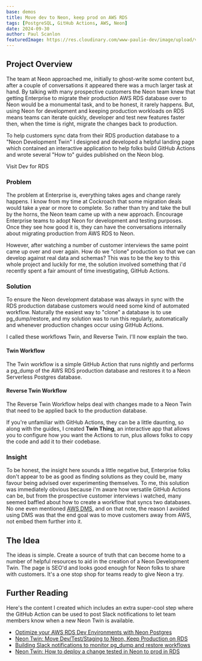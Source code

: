 ```yaml
---
base: demos
title: Move dev to Neon, keep prod on AWS RDS
tags: [PostgreSQL, GitHub Actions, AWS, Neon]
date: 2024-09-30
author: Paul Scanlon
featuredImage: https://res.cloudinary.com/www-paulie-dev/image/upload/v1727686575/paulie.dev/2024/09/dev-for-rds-featured-image_dfgseb.jpg
---
```


## Project Overview

The team at Neon approached me, initially to ghost-write some content but, after a couple of conversations it appeared there was a much larger task at hand. By talking with many prospective customers the Neon team knew that getting Enterprise to migrate their production AWS RDS database over to Neon would be a monumental task, and to be honest, it rarely happens. But, using Neon for development and keeping production workloads on RDS means teams can iterate quickly, developer and test new features faster then, when the time is right, migrate the changes back to production.

To help customers sync data from their RDS production database to a "Neon Development Twin" I designed and developed a helpful landing page which contained an interactive application to help folks build GitHub Actions and wrote several "How to" guides published on the Neon blog.

<CtaExternal href='https://neon.tech/dev-for-rds/'>Visit Dev for RDS</CtaExternal>

<AstroImage
  width='768'
  height='480'
  alt='Dev for RDS hero image'
  url='https://res.cloudinary.com/www-paulie-dev/image/upload/v1727686576/paulie.dev/2024/09/dev-for-rds-hero_mpicyi.jpg'
/>

### Problem

The problem at Enterprise is, everything takes ages and change rarely happens. I know from my time at Cockroach that some migration deals would take a year or more to complete. So rather than try and take the bull by the horns, the Neon team came up with a new approach. Encourage Enterprise teams to adopt Neon for development and testing purposes. Once they see how good it is, they can have the conversations internally about migrating production from AWS RDS to Neon.

However, after watching a number of customer interviews the same point came up over and over again. How do we "clone" production so that we can develop against real data and schemas? This was to be the key to this whole project and luckily for me, the solution involved something that i'd recently spent a fair amount of time investigating, GitHub Actions.

### Solution

To ensure the Neon development database was always in sync with the RDS production database customers would need some kind of automated workflow. Naturally the easiest way to "clone" a database is to use pg_dump/restore, and my solution was to run this regularly, automatically and whenever production changes occur using GitHub Actions.

I called these workflows Twin, and Reverse Twin. I'll now explain the two.

#### Twin Workflow

The Twin workflow is a simple GitHub Action that runs nightly and performs a pg_dump of the AWS RDS production database and restores it to a Neon Serverless Postgres database.

#### Reverse Twin Workflow

The Reverse Twin Workflow helps deal with changes made to a Neon Twin that need to be applied back to the production database.

If you're unfamiliar with GitHub Actions, they can be a little daunting, so along with the guides, I created **Twin Thing**, an interactive app that allows you to configure how you want the Actions to run, plus allows folks to copy the code and add it to their codebase.

<AstroImage
  width='768'
  height='480'
  alt='Twin Thing'
  url='https://res.cloudinary.com/www-paulie-dev/image/upload/v1727686576/paulie.dev/2024/09/dev-for-rds-twin-thing_lc188z.jpg'
/>

### Insight

To be honest, the insight here sounds a little negative but, Enterprise folks don't appear to be as good as finding solutions as they could be, many favour being advised over experimenting themselves. To me, this solution was immediately obvious because i'm aware how versatile GitHub Actions can be, but from the prospective customer interviews i watched, many seemed baffled about how to create a workflow that syncs two databases. No one even mentioned [AWS DMS](https://docs.aws.amazon.com/dms/latest/userguide/Welcome.html), and on that note, the reason I avoided using DMS was that the end goal was to move customers away from AWS, not embed them further into it.

## The Idea

The ideas is simple. Create a source of truth that can become home to a number of helpful resources to aid in the creation of a Neon Development Twin. The page is SEO'd and looks good enough for Neon folks to share with customers. It's a one stop shop for teams ready to give Neon a try.

## Further Reading

Here's the content I created which includes an extra super-cool step where the GitHub Action can be used to post Slack notifications to let team members know when a new Neon Twin is available.

- [Optimize your AWS RDS Dev Environments with Neon Postgres](https://neon.tech/blog/development-environments-for-aws-rds-using-neon-postgres)
- [Neon Twin: Move Dev/Test/Staging to Neon, Keep Production on RDS](https://neon.tech/blog/optimizing-dev-environments-in-aws-rds-with-neon-postgres-part-ii-using-github-actions-to-mirror-rds-in-neon)
- [Building Slack notifications to monitor pg_dump and restore workflows](https://neon.tech/blog/building-slack-notifications-to-monitor-pg_dump-and-restore-workflows)
- [Neon Twin: How to deploy a change tested in Neon to prod in RDS](https://neon.tech/blog/neon-twin-deploy-workflow)
